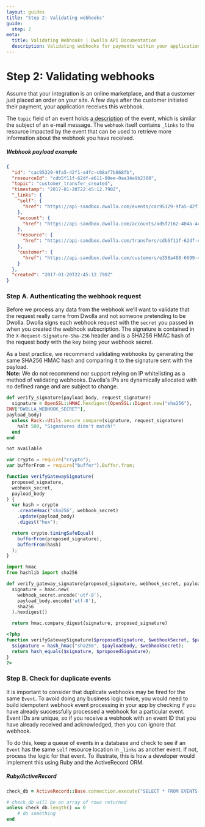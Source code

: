 ```yaml
---
layout: guides
title: "Step 2: Validating webhooks"
guide:
  step: 2
meta:
  title: Validating Webhooks | Dwolla API Documentation
  description: Validating webhooks for payments within your application by utilizing our open API with no per transaction fees.
---
```


# Step 2: Validating webhooks

Assume that your integration is an online marketplace, and that a customer just placed an order on your site. A few days after the customer initiated their payment, your application receives this webhook.

The `topic` field of an event holds [a description](http://docs.dwolla.com/#events) of the event, which is similar the subject of an e-mail message. The `webhook` itself contains `_links` to the resource impacted by the event that can be used to retrieve more information about the webhook you have received.

##### Webhook payload example

```json
{
  "id": "cac95329-9fa5-42f1-a4fc-c08af7b868fb",
  "resourceId": "cdb5f11f-62df-e611-80ee-0aa34a9b2388",
  "topic": "customer_transfer_created",
  "timestamp": "2017-01-20T22:45:12.790Z",
  "_links": {
    "self": {
      "href": "https://api-sandbox.dwolla.com/events/cac95329-9fa5-42f1-a4fc-c08af7b868fb"
    },
    "account": {
      "href": "https://api-sandbox.dwolla.com/accounts/ad5f2162-404a-4c4c-994e-6ab6c3a13254"
    },
    "resource": {
      "href": "https://api-sandbox.dwolla.com/transfers/cdb5f11f-62df-e611-80ee-0aa34a9b2388"
    },
    "customer": {
      "href": "https://api-sandbox.dwolla.com/customers/e358a488-6699-4d79-bbfb-c5bf58100ea4"
    }
  },
  "created": "2017-01-20T22:45:12.790Z"
}
```

### Step A. Authenticating the webhook request

Before we process any data from the webhook we’ll want to validate that the request really came from Dwolla and not someone pretending to be Dwolla. Dwolla signs each webhook request with the `secret` you passed in when you created the webhook subscription. The signature is contained in the `X-Request-Signature-Sha-256` header and is a SHA256 HMAC hash of the request body with the key being your webhook secret.

<AlertBar variation="info">
  As a best practice, we recommend validating webhooks by generating the same
  SHA256 HMAC hash and comparing it to the signature sent with the payload.
  <br />
  <strong>Note:</strong> We do not recommend nor support relying on IP
  whitelisting as a method of validating webhooks. Dwolla's IPs are dynamically
  allocated with no defined range and are subject to change.
</AlertBar>

```ruby
def verify_signature(payload_body, request_signature)
  signature = OpenSSL::HMAC.hexdigest(OpenSSL::Digest.new("sha256"),
ENV["DWOLLA_WEBHOOK_SECRET"],
payload_body)
  unless Rack::Utils.secure_compare(signature, request_signature)
    halt 500, "Signatures didn't match!"
  end
end
```

```bash
not available
```

```javascript
var crypto = require("crypto");
var bufferFrom = require("buffer").Buffer.from;

function verifyGatewaySignature(
  proposed_signature,
  webhook_secret,
  payload_body
) {
  var hash = crypto
    .createHmac("sha256", webhook_secret)
    .update(payload_body)
    .digest("hex");

  return crypto.timingSafeEqual(
    bufferFrom(proposed_signature),
    bufferFrom(hash)
  );
}
```

```python
import hmac
from hashlib import sha256

def verify_gateway_signature(proposed_signature, webhook_secret, payload_body):
  signature = hmac.new(
    webhook_secret.encode('utf-8'),
    payload_body.encode('utf-8'),
    sha256
  ).hexdigest()

  return hmac.compare_digest(signature, proposed_signature)
```

```php
<?php
function verifyGatewaySignature($proposedSignature, $webhookSecret, $payloadBody) {
  $signature = hash_hmac("sha256", $payloadBody, $webhookSecret);
  return hash_equals($signature, $proposedSignature);
}
?>
```

### Step B. Check for duplicate events

It is important to consider that duplicate webhooks may be fired for the same `Event`. To avoid doing any business logic twice, you would need to build idempotent webhook event processing in your app by checking if you have already successfully processed a webhook for a particular event. Event IDs are unique, so if you receive a webhook with an event ID that you have already received and acknowledged, then you can ignore that webhook.

To do this, keep a queue of events in a database and check to see if an `Event` has the same `self` resource location in `_links` as another event. If not, process the logic for that event. To illustrate, this is how a developer would implement this using Ruby and the ActiveRecord ORM.

##### Ruby/ActiveRecord

```ruby
check_db = ActiveRecord::Base.connection.execute("SELECT * FROM EVENTS WHERE SELF = #{event[:_links][:self].to_s}")

# check_db will be an array of rows returned
unless check_db.length() == 0
    # do something
end
```
